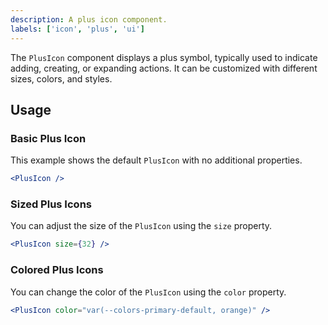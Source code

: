 ```yaml
---
description: A plus icon component.
labels: ['icon', 'plus', 'ui']
---
```


The `PlusIcon` component displays a plus symbol, typically used to indicate adding, creating, or expanding actions. It can be customized with different sizes, colors, and styles.

## Usage

### Basic Plus Icon

This example shows the default `PlusIcon` with no additional properties.

```jsx
<PlusIcon />
```

### Sized Plus Icons
You can adjust the size of the `PlusIcon` using the `size` property.
```jsx
<PlusIcon size={32} />
```

### Colored Plus Icons
You can change the color of the `PlusIcon` using the `color` property.
```jsx
<PlusIcon color="var(--colors-primary-default, orange)" />